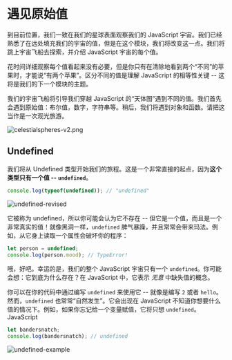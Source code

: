 # 遇见原始值

到目前位置，我们一致在我们的星球表面观察我们的 JavaScript 宇宙。我们已经熟悉了在远处填充我们的宇宙的值，但是在这个模块，我们将改变这一点。我们将跳上宇宙飞船去探索，并介绍 JavaScript 宇宙的每个值。

花时间详细观察每个值看起来没有必要，但是你只有在清除地看到两个“不同”的苹果时，才能说“有两个苹果”。区分不同的值是理解 JavaScript 的相等性关键 -- 这将是我们的下一个模块的主题。

我们的宇宙飞船将引导我们穿越 JavaScript 的“天体图”遇到不同的值。我们首先会遇到原始值：布尔值，数字，字符串等。稍后，我们将遇到对象和函数。请把这当作是一次观光旅游。

![celestialspheres-v2.png](/celestialspheres-v2.png)

## Undefined

我们将从 Undefined 类型开始我们的旅程。这是一个非常直接的起点，因为**这个类型只有一个值 -- `undefined`**。

```js
console.log(typeof(undefined)); // "undefined"
```

![undefined-revised](/undefined-revised.png)

它被称为 undefined，所以你可能会认为它不存在 -- 但它是一个值，而且是一个非常真实的值！就像黑洞一样，`undefined` 脾气暴躁，并且常常会带来玛法。例如，从它身上读取一个属性会破坏你的程序：

```js
let person = undefined;
console.log(person.mood); // TypeError!
```

哦，好吧。幸运的是，我们的整个 JavaScript 宇宙只有一个 `undefined`。你可能会想：它到底为什么存在？在 JavaScript 中，它表示 _无意_ 中缺失值的概念。

你可以在你的代码中通过编写 `undefined` 来使用它 -- 就像是编写 `2` 或者 `hello`。然而，`undefined` 也常常“自然发生”。它会出现在 JavaScript 不知道你想要什么值的情况下。例如，如果你忘记给一个变量赋值，它将只想 `undefined`。JavaScript

```js
let bandersnatch;
console.log(bandersnatch); // undefined
```

![undefined-example](/undefined-example.png)


